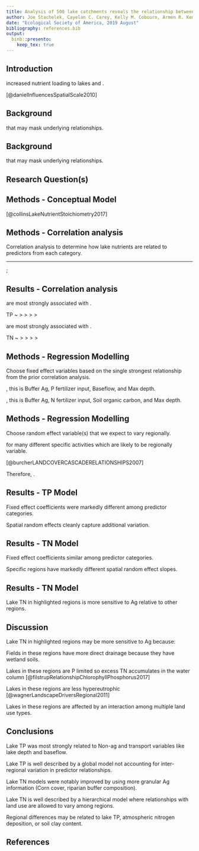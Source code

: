 ```yaml
---
title: Analysis of 500 lake catchments reveals the relationship between crop type, fertilizer and manure inputs and lake nutrient concentrations
author: Joe Stachelek, Cayelan C. Carey, Kelly M. Cobourn, Armen R. Kemanian, Tyler Wagner, Kathleen C. Weathers, Weizhe Weng and Patricia A. Soranno
date: "Ecological Society of America, 2019 August"
bibliography: references.bib
output: 
  binb::presento:
    keep_tex: true
---
```


## Introduction
\small

\alert{Ag land-use is associated with} increased nutrient loading to lakes and \alert{higher nutrient concentrations}.
\vspace{1em}
\begin{columns}[T]
\begin{column}{0.3\textwidth}
\includegraphics[width=3.1cm]{images/crops.png}
\end{column}
\begin{column}{0.7\textwidth}
\includegraphics[width=7cm]{images/daniel_2010.png}
\end{column}
\end{columns}
\tiny
\hspace{5em}[@danielInfluencesSpatialScale2010]

## Background
\small

\alert{Ag land-use is an aggregated measure} that may mask underlying relationships.

  \begin{figure}
    \includegraphics[width=11cm]{../../JournalSubmissions/lagos_ag/figures/cdl_vs_nlcd-1.png}
  \end{figure}

## Background
\small

\alert{Ag land-use is an aggregated measure} that may mask underlying relationships.

  \begin{figure}
    \includegraphics[width=11cm]{../../JournalSubmissions/lagos_ag/figures/satellite-1.png}
  \end{figure}

## Research Question(s)
\small

\textbf{Are more granular measures of Ag activity related to lake water quality (TN, TP) across hundreds of lakes and their watersheds?}

\vspace{1em}

\begin{figure}
\includegraphics[width=9cm]{../../JournalSubmissions/lagos_ag/figures/11_map-1.png}
\end{figure}

## Methods - Conceptual Model
\small

\vspace{-2em}

\begin{columns}
\begin{column}{0.5\textwidth}
\begin{itemize}[leftmargin=*]
\item \begin{tabular}{cc}
        \raisebox{-.5\height}{\includegraphics[width=0.08\paperwidth]{images/input_key}} & Nutrient inputs - Fertilizer and manure applications
       \end{tabular}
\item \begin{tabular}{cc}
        \raisebox{-.5\height}{\includegraphics[width=0.08\paperwidth]{images/transport_key}} & Nutrient transport - Baseflow, soils, precipitation
        \end{tabular}
\item \begin{tabular}{cc}
        \raisebox{-.5\height}{\includegraphics[width=0.08\paperwidth]{images/proxy_key}} & Nutrient proxies - Land use, specific, crops, etc.
        \end{tabular}
\item \begin{tabular}{cc}
\raisebox{-.5\height}{\includegraphics[width=0.08\paperwidth]{images/buffer_key}} & Buffer composition - \emph{Land use}
\end{tabular}
\item \begin{tabular}{cc}
\raisebox{-.5\height}{\includegraphics[width=0.08\paperwidth]{images/lake_key}} & Lake characteristics - Depth, area, etc.
\end{tabular}
\end{itemize}
\end{column}
\begin{column}{0.5\textwidth}
\begin{itemize}[leftmargin=*]
\item
\end{itemize}
\end{column}
\end{columns}

\tiny [@collinsLakeNutrientStoichiometry2017]

<!-- ## Methods - Data -->
<!-- \vspace{-3.5em} -->
<!-- \begin{figure} -->
<!-- \includegraphics[width=7cm]{../../JournalSubmissions/lagos_ag/figures/11_map-1.png} -->
<!-- \end{figure} -->
<!-- \textblockcolour{colorlgray} -->
<!-- \begin{textblock}{12}(1,6) -->
<!-- \small -->
<!-- Inputs \hspace{17pt} - Fertilizer and manure applications\\Land use \hspace{2pt} - Ag, Pasture, Row crop, Corn, Soybeans, \\ \hspace{62pt} N-fixers, Small grains\\Transport \hspace{0pt} - Baseflow, Soil characteristics, Precipitation\\Buffers \hspace{13pt} - See \emph{Land use}\\Lake \hspace{26pt} - Max depth, Area, etc. -->
<!-- \end{textblock} -->

## Methods - Correlation analysis
\small

Correlation analysis to determine how lake nutrients are related to predictors from each category.

\begin{center}
\includegraphics[width=0.85\paperwidth]{images/correlation_diagram.png}
\end{center}

____

\tikz[overlay,remember picture] \node[opacity=1, at=(current page.center)]{%
  \includegraphics[width=0.9\paperwidth]{../../JournalSubmissions/lagos_ag/figures/dotplot-1}};

## Results - Correlation analysis
\small

\alert{Lake phosphorus concentrations} are most strongly associated with \alert{lake characteristics and measures of watershed nutrient transport}.

TP ~ \raisebox{-.35\height}{\includegraphics[width=0.1\paperwidth]{images/lake_key}} > \raisebox{-.35\height}{\includegraphics[width=0.1\paperwidth]{images/transport_key}} > \raisebox{-.35\height}{\includegraphics[width=0.1\paperwidth]{images/proxy_key}} > \raisebox{-.35\height}{\includegraphics[width=0.1\paperwidth]{images/buffer_key}} > \raisebox{-.35\height}{\includegraphics[width=0.1\paperwidth]{images/input_key}}

\vspace{0.5em}

\alert{Lake nitrogen concentrations} are most strongly associated with \alert{agricultural land use and the composition of riparian buffers}.

TN ~ \raisebox{-.35\height}{\includegraphics[width=0.1\paperwidth]{images/proxy_key}} > \raisebox{-.35\height}{\includegraphics[width=0.1\paperwidth]{images/buffer_key}} > \raisebox{-.35\height}{\includegraphics[width=0.1\paperwidth]{images/input_key}} > \raisebox{-.35\height}{\includegraphics[width=0.1\paperwidth]{images/lake_key}} > \raisebox{-.35\height}{\includegraphics[width=0.1\paperwidth]{images/transport_key}}

## Methods - Regression Modelling
\small

<!-- Many of the variables within predictor categories are related. -->

Choose fixed effect variables based on the single strongest relationship from the prior correlation analysis.

<!-- to intrepret the relative influence of each _category_ of predictors. -->

\vspace{1em}

\alert{For TP}, this is Buffer Ag, P fertilizer input, Baseflow, and Max depth.

\vspace{0.5em}

\alert{For TN}, this is Buffer Ag, N fertilizer input, Soil organic carbon, and Max depth.

<!-- [**figure**] -->

<!-- Therefore, \alert{we modelled a global relationship between most variables and lake nutrients}. -->

<!-- [**Cartoon model descriptions**] -->

<!-- Why are proxy variables used for spatial random effects? -->

<!-- Which variables were assigned to each category? -->

<!-- Modelling justification from Collins XXXX as well as Filstrup 2018. -->

## Methods - Regression Modelling
\small

Choose random effect variable(s) that we expect to vary regionally.

\alert{Ag land use is a proxy} for many different specific activities which are likely to be regionally variable. \par \vspace{-1em}\tiny[@burcherLANDCOVERCASCADERELATIONSHIPS2007]\small

<!-- Evaluate spatial variation in the relationships between lake nutrients and Ag proxies. -->

<!-- ### Assumption 2 -->



\begin{figure}
    \includegraphics[width=11cm]{../../JournalSubmissions/lagos_ag/figures/02_hierarchical_demo-1.png}
  \end{figure}

Therefore, \alert{we modelled the relationship between land use variables and lake nutrients as spatially variable}. 

<!-- Spatial random effects estimates are weighted by sample size. -->
<!-- \vspace{1em} -->

## Results - TP Model 
\small

Fixed effect coefficients were markedly different among predictor categories.
<!-- # Note how different in magnitude baseflow and max depth are from the others. 
A one sd change in either will have a large effect on the fitted value -->

Spatial random effects cleanly capture additional variation.

  \begin{figure}
    \includegraphics[height=5.0cm]{../../JournalSubmissions/lagos_ag/figures/tp_summary-1.png}\hspace{1em}\includegraphics[height=5.0cm]{../../JournalSubmissions/lagos_ag/figures/tp_re-1.png}
  \end{figure}
  
## Results - TN Model 
\small

Fixed effect coefficients similar among predictor categories.

Specific regions have markedly different spatial random effect slopes.

  \begin{figure}
    \includegraphics[height=5.0cm]{../../JournalSubmissions/lagos_ag/figures/tn_summary-1.png}\hspace{1em}\includegraphics[height=5.0cm]{../../JournalSubmissions/lagos_ag/figures/tn_re-1.png}
  \end{figure}
  
## Results - TN Model
\small

Lake TN in highlighted regions is more sensitive to Ag relative to other regions.
\vspace{2em}

\begin{columns}
\column{5.5cm}
  \includegraphics[width=5.5cm]{../../JournalSubmissions/lagos_ag/figures/tn_re_hu4-1.png}
\column{5.5cm}
  \includegraphics[width=5.5cm]{../../JournalSubmissions/lagos_ag/figures/tn_re_compare-1.png}
\end{columns}
  
## Discussion
\small

Lake TN in highlighted regions may be more sensitive to Ag because:
\vspace{2em}

Fields in these regions have more direct drainage because they have wetland soils.

Lakes in these regions are P limited so excess TN accumulates in the water column \tiny[@filstrupRelationshipChlorophyllPhosphorus2017]\small

Lakes in these regions are less hypereutrophic \tiny[@wagnerLandscapeDriversRegional2011]\small
<!-- 18 percent vs 12 percent (jsta calculated) -->
<!-- TN not lower in these regions but still ... -->

Lakes in these regions are affected by an interaction among multiple land use types.



## Conclusions
\small

<!-- Both lake TP and lake TN are related to granular measures of Ag activity.  -->

Lake TP was most strongly related to Non-ag and transport variables like lake depth and baseflow. 

Lake TP is well described by a global model not accounting for inter-regional variation in predictor relationships.

\vspace{1em}

Lake TN models were notably improved by using more granular Ag information (Corn cover, riparian buffer composition). 
<!-- The Lake TN models using Corn as a primary landuse variable had higher predictive accuracy than models using row crop cover. -->

<!-- \tiny \small (cite Collins et al. 2017) -->

Lake TN is well described by a hierarchical model where relationships with land use are allowed to vary among regions. 

Regional differences may be related to lake TP, atmospheric nitrogen deposition, or soil clay content.

## References

\tiny
